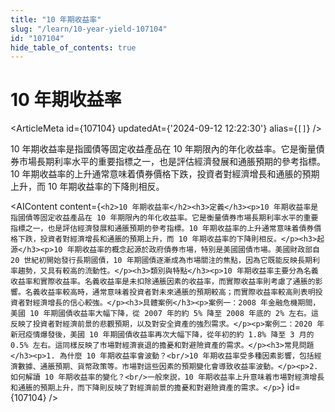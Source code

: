 ```yaml
---
title: "10 年期收益率"
slug: "/learn/10-year-yield-107104"
id: "107104"
hide_table_of_contents: true
---
```



# 10 年期收益率

<ArticleMeta id={107104} updatedAt={'2024-09-12 12:22:30'} alias={`[]`} />
<div className='border-solid border-b border-t-0 my-4 border-[var(--ifm-color-gray-300)]' />

10 年期收益率是指國債等固定收益產品在 10 年期限內的年化收益率。它是衡量債券市場長期利率水平的重要指標之一，也是評估經濟發展和通脹預期的參考指標。10 年期收益率的上升通常意味着債券價格下跌，投資者對經濟增長和通脹的預期上升，而 10 年期收益率的下降則相反。

<AIContent content={`<h2>10 年期收益率</h2><h3>定義</h3><p>10 年期收益率是指國債等固定收益產品在 10 年期限內的年化收益率。它是衡量債券市場長期利率水平的重要指標之一，也是評估經濟發展和通脹預期的參考指標。10 年期收益率的上升通常意味着債券價格下跌，投資者對經濟增長和通脹的預期上升，而 10 年期收益率的下降則相反。</p><h3>起源</h3><p>10 年期收益率的概念起源於政府債券市場，特別是美國國債市場。美國財政部自 20 世紀初開始發行長期國債，10 年期國債逐漸成為市場關注的焦點，因為它既能反映長期利率趨勢，又具有較高的流動性。</p><h3>類別與特點</h3><p>10 年期收益率主要分為名義收益率和實際收益率。名義收益率是未扣除通脹因素的收益率，而實際收益率則考慮了通脹的影響。名義收益率較高時，通常意味着投資者對未來通脹的預期較高；而實際收益率較高則表明投資者對經濟增長的信心較強。</p><h3>具體案例</h3><p>案例一：2008 年金融危機期間，美國 10 年期國債收益率大幅下降，從 2007 年的約 5% 降至 2008 年底的 2% 左右。這反映了投資者對經濟前景的悲觀預期，以及對安全資產的強烈需求。</p><p>案例二：2020 年新冠疫情爆發後，美國 10 年期國債收益率再次大幅下降，從年初的約 1.8% 降至 3 月的 0.5% 左右。這同樣反映了市場對經濟衰退的擔憂和對避險資產的需求。</p><h3>常見問題</h3><p>1. 為什麼 10 年期收益率會波動？<br/>10 年期收益率受多種因素影響，包括經濟數據、通脹預期、貨幣政策等。市場對這些因素的預期變化會導致收益率波動。</p><p>2. 如何解讀 10 年期收益率的變化？<br/>一般來説，10 年期收益率上升意味着市場對經濟增長和通脹的預期上升，而下降則反映了對經濟前景的擔憂和對避險資產的需求。</p>`} id={107104} />
